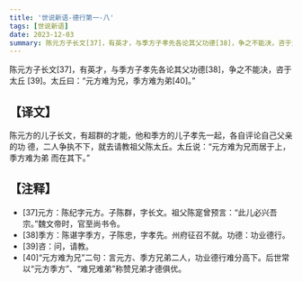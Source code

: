 ```yaml
---
title: '世说新语-德行第一-八'
tags: [世说新语]
date: 2023-12-03
summary: 陈元方子长文[37]，有英才，与季方子孝先各论其父功德[38]，争之不能决，咨于太丘[39]。
---
```


陈元方子长文[37]，有英才，与季方子孝先各论其父功德[38]，争之不能决，咨于太丘
[39]。太丘曰：“元方难为兄，季方难为弟[40]。”

## 【译文】

陈元方的儿子长文，有超群的才能，他和季方的儿子孝先一起，各自评论自己父亲的功
德，二人争执不下，就去请教祖父陈太丘。太丘说：“元方难为兄而居于上，季方难为弟
而在其下。”

## 【注释】

- [37]元方：陈纪字元方。子陈群，字长文。祖父陈寔曾预言：“此儿必兴吾宗。”魏文帝时，官至尚书令。
- [38]季方：陈谌字季方，子陈忠，字孝先。州府征召不就。功德：功业德行。
- [39]咨：问，请教。
- [40]“元方难为兄”二句：言元方、季方兄弟二人，功业德行难分高下。后世常以“元方季方”、“难兄难弟”称赞兄弟才德俱优。

